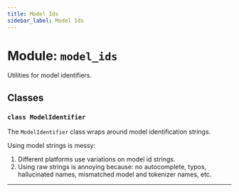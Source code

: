 ```yaml
---
title: Model Ids
sidebar_label: Model Ids
---
```


# Module: `model_ids`

Utilities for model identifiers.

## Classes

### `class ModelIdentifier`

The `ModelIdentifier` class wraps around model identification strings.

Using model strings is messy:
1. Different platforms use variations on model id strings.
2. Using raw strings is annoying because: no autocomplete, typos, hallucinated names, mismatched model and tokenizer names, etc.

---
